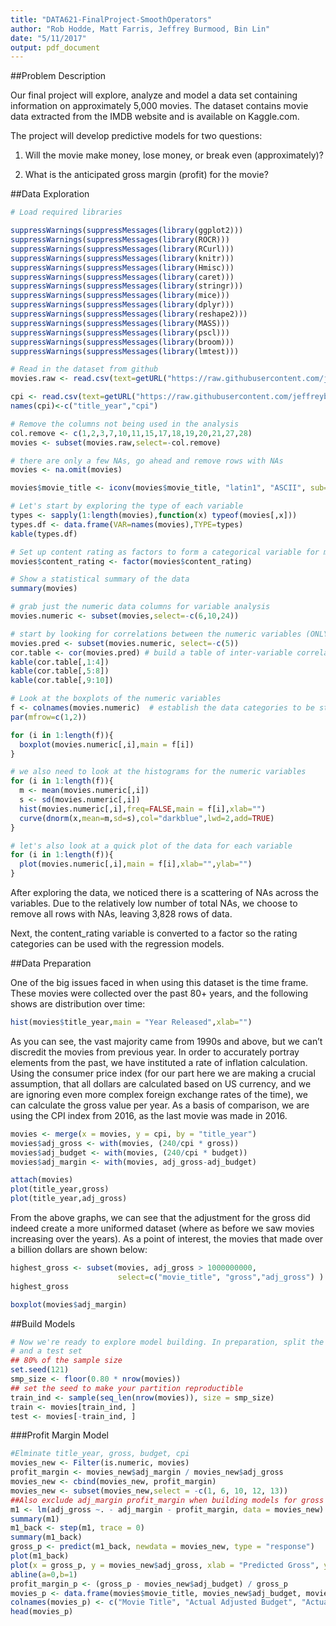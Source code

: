```yaml
---
title: "DATA621-FinalProject-SmoothOperators"
author: "Rob Hodde, Matt Farris, Jeffrey Burmood, Bin Lin"
date: "5/11/2017"
output: pdf_document
---
```


##Problem Description  
  
Our final project will explore, analyze and model a data set containing information on approximately 5,000 movies. The dataset contains movie data extracted from the IMDB website and is available on Kaggle.com.

The project will develop predictive models for two questions:  
  
1) Will the movie make money, lose money, or break even (approximately)?  
  
2) What is the anticipated gross margin (profit) for the movie?  


\begin{center}
{\huge Data Exploration}
\end{center}
  
##Data Exploration
  
```r
# Load required libraries

suppressWarnings(suppressMessages(library(ggplot2)))
suppressWarnings(suppressMessages(library(ROCR)))
suppressWarnings(suppressMessages(library(RCurl)))
suppressWarnings(suppressMessages(library(knitr)))
suppressWarnings(suppressMessages(library(Hmisc)))
suppressWarnings(suppressMessages(library(caret)))
suppressWarnings(suppressMessages(library(stringr)))
suppressWarnings(suppressMessages(library(mice)))
suppressWarnings(suppressMessages(library(dplyr)))
suppressWarnings(suppressMessages(library(reshape2)))
suppressWarnings(suppressMessages(library(MASS)))
suppressWarnings(suppressMessages(library(pscl)))
suppressWarnings(suppressMessages(library(broom)))
suppressWarnings(suppressMessages(library(lmtest)))

# Read in the dataset from github
movies.raw <- read.csv(text=getURL("https://raw.githubusercontent.com/jeffreyburmood/data621/master/Final/movie_metadata.csv"),header=TRUE,na.strings=c(""," "), stringsAsFactors = FALSE)

cpi <- read.csv(text=getURL("https://raw.githubusercontent.com/jeffreyburmood/data621/master/Final/CPI-Year.csv"),header=TRUE,na.strings=c(""," "), stringsAsFactors = FALSE)
names(cpi)<-c("title_year","cpi")

# Remove the columns not being used in the analysis
col.remove <- c(1,2,3,7,10,11,15,17,18,19,20,21,27,28)
movies <- subset(movies.raw,select=-col.remove)

# there are only a few NAs, go ahead and remove rows with NAs
movies <- na.omit(movies)

movies$movie_title <- iconv(movies$movie_title, "latin1", "ASCII", sub="")
```
  
```r
# Let's start by exploring the type of each variable
types <- sapply(1:length(movies),function(x) typeof(movies[,x]))
types.df <- data.frame(VAR=names(movies),TYPE=types)
kable(types.df)

# Set up content rating as factors to form a categorical variable for modeling
movies$content_rating <- factor(movies$content_rating)

# Show a statistical summary of the data
summary(movies)

# grab just the numeric data columns for variable analysis
movies.numeric <- subset(movies,select=-c(6,10,24))

# start by looking for correlations between the numeric variables (ONLY the predictor variables)
movies.pred <- subset(movies.numeric, select=-c(5))
cor.table <- cor(movies.pred) # build a table of inter-variable correlation values
kable(cor.table[,1:4])
kable(cor.table[,5:8])
kable(cor.table[,9:10])

# Look at the boxplots of the numeric variables
f <- colnames(movies.numeric)  # establish the data categories to be studied
par(mfrow=c(1,2))

for (i in 1:length(f)){
  boxplot(movies.numeric[,i],main = f[i])
}

# we also need to look at the histograms for the numeric variables
for (i in 1:length(f)){
  m <- mean(movies.numeric[,i])
  s <- sd(movies.numeric[,i])  
  hist(movies.numeric[,i],freq=FALSE,main = f[i],xlab="")
  curve(dnorm(x,mean=m,sd=s),col="darkblue",lwd=2,add=TRUE)
}

# let's also look at a quick plot of the data for each variable
for (i in 1:length(f)){
  plot(movies.numeric[,i],main = f[i],xlab="",ylab="")
}

```
  
After exploring the data, we noticed there is a scattering of NAs across the variables. Due to the relatively low number of total NAs, we choose to remove all rows with NAs, leaving 3,828 rows of data.  

Next, the content_rating variable is converted to a factor so the rating categories can be used with the regression models.  
  


\begin{center}
{\huge Data Preparation}
\end{center}


##Data Preparation  

One of the big issues faced in when using this dataset is the time frame. These movies were collected over the past 80+ years, and the following shows are distribution over time: 

```r
hist(movies$title_year,main = "Year Released",xlab="")
```
  

As you can see, the vast majority came from 1990s and above, but we can't discredit the movies from previous year. In order to accurately portray elements from the past, we have instituted a rate of inflation calculation. Using the consumer price index (for our part here we are making a crucial assumption, that all dollars are calculated based on US currency, and we are ignoring even more complex foreign exchange rates of the time), we can calculate the gross value per year. As a basis of comparison, we are using the CPI index from 2016, as the last movie was made in 2016. 


```r
movies <- merge(x = movies, y = cpi, by = "title_year")
movies$adj_gross <- with(movies, (240/cpi * gross))
movies$adj_budget <- with(movies, (240/cpi * budget))
movies$adj_margin <- with(movies, adj_gross-adj_budget)
```

```r
attach(movies)
plot(title_year,gross)
plot(title_year,adj_gross)
```

From the above graphs, we can see that the adjustment for the gross did indeed create a more uniformed dataset (where as before we saw movies increasing over the years). As a point of interest, the movies that made over a billion dollars are shown below:
```r
highest_gross <- subset(movies, adj_gross > 1000000000, 
                        select=c("movie_title", "gross","adj_gross") )
highest_gross
```

```r
boxplot(movies$adj_margin)
```


\begin{center}
{\huge Build Models}
\end{center}
##Build Models  
  
```r
# Now we're ready to explore model building. In preparation, split the dataset into a training set
# and a test set
## 80% of the sample size
set.seed(121)
smp_size <- floor(0.80 * nrow(movies))
## set the seed to make your partition reproductible
train_ind <- sample(seq_len(nrow(movies)), size = smp_size)
train <- movies[train_ind, ]
test <- movies[-train_ind, ]
```  
###Profit Margin Model
```r
#Elminate title_year, gross, budget, cpi
movies_new <- Filter(is.numeric, movies)
profit_margin <- movies_new$adj_margin / movies_new$adj_gross
movies_new <- cbind(movies_new, profit_margin)
movies_new <- subset(movies_new,select = -c(1, 6, 10, 12, 13))
##Also exclude adj_margin profit_margin when building models for gross prediction, because they are simply the linear combinations of the other two variables, adj_gross and adj_budget. 
m1 <- lm(adj_gross ~. - adj_margin - profit_margin, data = movies_new) 
summary(m1)
m1_back <- step(m1, trace = 0)
summary(m1_back)
gross_p <- predict(m1_back, newdata = movies_new, type = "response")
plot(m1_back)
plot(x = gross_p, y = movies_new$adj_gross, xlab = "Predicted Gross", ylab = "Actual Adjusted Gross") 
abline(a=0,b=1)
profit_margin_p <- (gross_p - movies_new$adj_budget) / gross_p
movies_p <- data.frame(movies$movie_title, movies_new$adj_budget, movies_new$adj_gross, gross_p, movies_new$profit_margin, profit_margin_p)
colnames(movies_p) <- c("Movie Title", "Actual Adjusted Budget", "Actualy Adjusted Gross", "Predicted Gross", "Actualy Profit Margin", "Predicted Profit Margin")
head(movies_p)
```